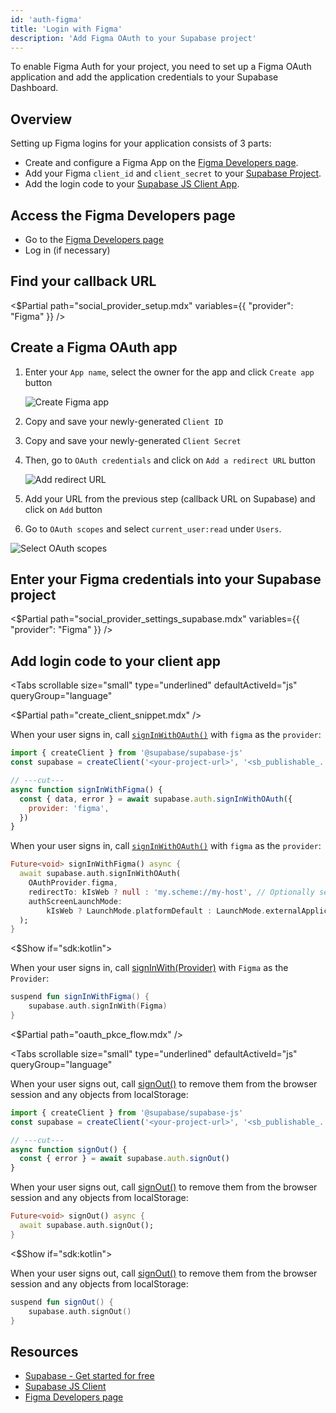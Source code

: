 ```yaml
---
id: 'auth-figma'
title: 'Login with Figma'
description: 'Add Figma OAuth to your Supabase project'
---
```


To enable Figma Auth for your project, you need to set up a Figma OAuth application and add the application credentials to your Supabase Dashboard.

## Overview

Setting up Figma logins for your application consists of 3 parts:

- Create and configure a Figma App on the [Figma Developers page](https://www.figma.com/developers/app).
- Add your Figma `client_id` and `client_secret` to your [Supabase Project](https://app.supabase.com).
- Add the login code to your [Supabase JS Client App](https://github.com/supabase/supabase-js).

## Access the Figma Developers page

- Go to the [Figma Developers page](https://www.figma.com/developers/app)
- Log in (if necessary)

## Find your callback URL

<$Partial path="social_provider_setup.mdx" variables={{ "provider": "Figma" }} />

## Create a Figma OAuth app

1. Enter your `App name`, select the owner for the app and click `Create app` button

   ![Create Figma app](/docs/img/guides/auth-figma/figma_app_credentials.png)

2. Copy and save your newly-generated `Client ID`
3. Copy and save your newly-generated `Client Secret`
4. Then, go to `OAuth credentials` and click on `Add a redirect URL` button

   ![Add redirect URL](/docs/img/guides/auth-figma/figma_app_redirect_uri.png)

5. Add your URL from the previous step (callback URL on Supabase) and click on `Add` button
6. Go to `OAuth scopes` and select `current_user:read` under `Users`.

![Select OAuth scopes](/docs/img/guides/auth-figma/figma_app_scopes.png)

## Enter your Figma credentials into your Supabase project

<$Partial path="social_provider_settings_supabase.mdx" variables={{ "provider": "Figma" }} />

## Add login code to your client app

<Tabs
  scrollable
  size="small"
  type="underlined"
  defaultActiveId="js"
  queryGroup="language"
>
<TabPanel id="js" label="JavaScript">

<$Partial path="create_client_snippet.mdx" />

When your user signs in, call [`signInWithOAuth()`](/docs/reference/javascript/auth-signinwithoauth) with `figma` as the `provider`:

```js
import { createClient } from '@supabase/supabase-js'
const supabase = createClient('<your-project-url>', '<sb_publishable_... or anon key>')

// ---cut---
async function signInWithFigma() {
  const { data, error } = await supabase.auth.signInWithOAuth({
    provider: 'figma',
  })
}
```

</TabPanel>
<TabPanel id="flutter" label="Flutter">

When your user signs in, call [`signInWithOAuth()`](/docs/reference/flutter/auth-signinwithoauth) with `figma` as the `provider`:

```dart
Future<void> signInWithFigma() async {
  await supabase.auth.signInWithOAuth(
    OAuthProvider.figma,
    redirectTo: kIsWeb ? null : 'my.scheme://my-host', // Optionally set the redirect link to bring back the user via deeplink.
    authScreenLaunchMode:
        kIsWeb ? LaunchMode.platformDefault : LaunchMode.externalApplication, // Launch the auth screen in a new webview on mobile.
  );
}
```

</TabPanel>
<$Show if="sdk:kotlin">
<TabPanel id="kotlin" label="Kotlin">

When your user signs in, call [signInWith(Provider)](/docs/reference/kotlin/auth-signinwithoauth) with `Figma` as the `Provider`:

```kotlin
suspend fun signInWithFigma() {
	supabase.auth.signInWith(Figma)
}
```

</TabPanel>
</$Show>
</Tabs>

<$Partial path="oauth_pkce_flow.mdx" />

<Tabs
  scrollable
  size="small"
  type="underlined"
  defaultActiveId="js"
  queryGroup="language"
>
<TabPanel id="js" label="JavaScript">

When your user signs out, call [signOut()](/docs/reference/javascript/auth-signout) to remove them from the browser session and any objects from localStorage:

```js
import { createClient } from '@supabase/supabase-js'
const supabase = createClient('<your-project-url>', '<sb_publishable_... or anon key>')

// ---cut---
async function signOut() {
  const { error } = await supabase.auth.signOut()
}
```

</TabPanel>
<TabPanel id="flutter" label="Flutter">

When your user signs out, call [signOut()](/docs/reference/dart/auth-signout) to remove them from the browser session and any objects from localStorage:

```dart
Future<void> signOut() async {
  await supabase.auth.signOut();
}
```

</TabPanel>
<$Show if="sdk:kotlin">
<TabPanel id="kotlin" label="Kotlin">

When your user signs out, call [signOut()](/docs/reference/kotlin/auth-signout) to remove them from the browser session and any objects from localStorage:

```kotlin
suspend fun signOut() {
	supabase.auth.signOut()
}
```

</TabPanel>
</$Show>
</Tabs>

## Resources

- [Supabase - Get started for free](https://supabase.com)
- [Supabase JS Client](https://github.com/supabase/supabase-js)
- [Figma Developers page](https://www.figma.com/developers)
